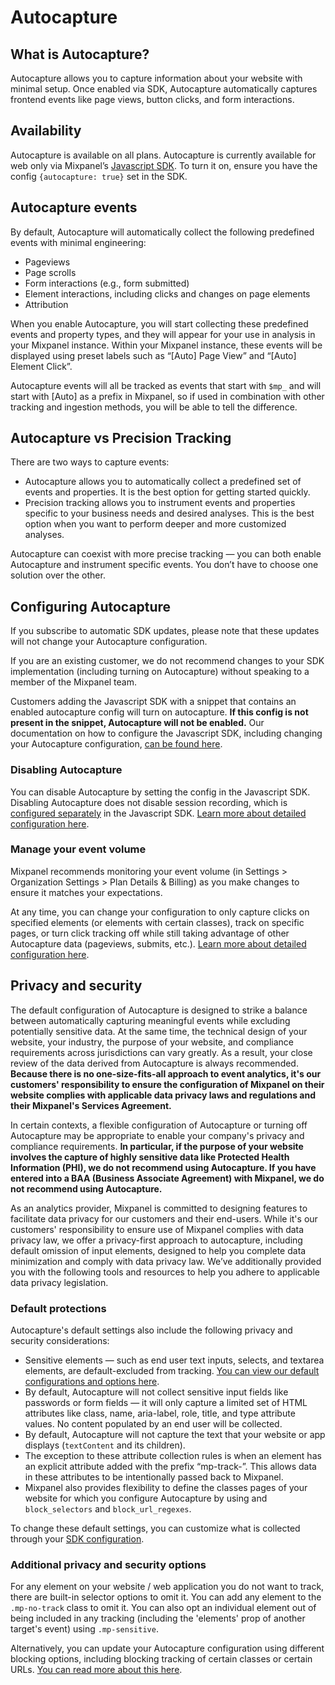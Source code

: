 


# Autocapture

## What is Autocapture?

Autocapture allows you to capture information about your website with minimal setup. Once enabled via SDK, Autocapture automatically captures frontend events like page views, button clicks, and form interactions.

## Availability

Autocapture is available on all plans.
Autocapture is currently available for web only via Mixpanel’s [Javascript SDK]((https://docs.mixpanel.com/docs/tracking-methods/sdks/javascript)). To turn it on, ensure you have the config `{autocapture: true}` set in the SDK.

## Autocapture events

By default, Autocapture will automatically collect the following predefined events with minimal engineering:

- Pageviews
- Page scrolls
- Form interactions (e.g., form submitted)
- Element interactions, including clicks and changes on page elements
- Attribution

When you enable Autocapture, you will start collecting these predefined events and property types, and they will appear for your use in analysis in your Mixpanel instance. Within your Mixpanel instance, these events will be displayed using preset labels such as “[Auto] Page View” and “[Auto] Element Click”.

Autocapture events will all be tracked as events that start with `$mp_`  and will start with [Auto] as a prefix in Mixpanel, so if used in combination with other tracking and ingestion methods, you will be able to tell the difference.

## Autocapture vs Precision Tracking
There are two ways to capture events:

- Autocapture allows you to automatically collect a predefined set of events and properties. It is the best option for getting started quickly.
- Precision tracking allows you to instrument events and properties specific to your business needs and desired analyses. This is the best option when you want to perform deeper and more customized analyses.

Autocapture can coexist with more precise tracking — you can both enable Autocapture and instrument specific events. You don’t have to choose one solution over the other.

## Configuring Autocapture
If you subscribe to automatic SDK updates, please note that these updates will not change your Autocapture configuration.

<Callout type="info">
    If you are an existing customer, we do not recommend changes to your SDK implementation (including turning on Autocapture) without speaking to a member of the Mixpanel team.
</Callout>

Customers adding the Javascript SDK with a snippet that contains an enabled autocapture config will turn on autocapture. **If this config is not present in the snippet, Autocapture will not be enabled.** Our documentation on how to configure the Javascript SDK, including changing your Autocapture configuration, [can be found here](https://docs.mixpanel.com/docs/tracking-methods/sdks/javascript).

### Disabling Autocapture

You can disable Autocapture by setting the config in the Javascript SDK. Disabling Autocapture does not disable session recording, which is [configured separately](https://docs.mixpanel.com/docs/tracking-methods/sdks/javascript#session-replay) in the Javascript SDK. [Learn more about detailed configuration here](https://docs.mixpanel.com/docs/tracking-methods/sdks/javascript).

### Manage your event volume

Mixpanel recommends monitoring your event volume (in Settings > Organization Settings > Plan Details & Billing) as you make changes to ensure it matches your expectations.

At any time, you can change your configuration to only capture clicks on specified elements (or elements with certain classes), track on specific pages, or turn click tracking off while still taking advantage of other Autocapture data (pageviews, submits, etc.). [Learn more about detailed configuration here](https://docs.mixpanel.com/docs/tracking-methods/sdks/javascript).

## Privacy and security
The default configuration of Autocapture is designed to strike a balance between automatically capturing meaningful events while excluding potentially sensitive data. At the same time, the technical design of your website, your industry, the purpose of your website, and compliance requirements across jurisdictions can vary greatly. As a result, your close review of the data derived from Autocapture is always recommended. **Because there is no one-size-fits-all approach to event analytics, it's our customers' responsibility to ensure the configuration of Mixpanel on their website complies with applicable data privacy laws and regulations and their Mixpanel's Services Agreement.**

In certain contexts, a flexible configuration of Autocapture or turning off Autocapture may be appropriate to enable your company's privacy and compliance requirements. **In particular, if the purpose of your website involves the capture of highly sensitive data like Protected Health Information (PHI), we do not recommend using Autocapture. If you have entered into a BAA (Business Associate Agreement) with Mixpanel, we do not recommend using Autocapture.** 

As an analytics provider, Mixpanel is committed to designing features to facilitate data privacy for our customers and their end-users.  While it's our customers' responsibility to ensure use of Mixpanel complies with data privacy law, we offer a privacy-first approach to autocapture, including default omission of input elements, designed to help you complete data minimization and comply with data privacy law. We’ve additionally provided you with the following tools and resources to help you adhere to applicable data privacy legislation.

### Default protections
Autocapture's default settings also include the following privacy and security considerations:

- Sensitive elements — such as end user text inputs, selects, and textarea elements, are default-excluded from tracking. [You can view our default configurations and options here](https://docs.mixpanel.com/docs/tracking-methods/sdks/javascript).
- By default, Autocapture will not collect sensitive input fields like passwords or form fields — it will only capture a limited set of HTML attributes like class, name, aria-label, role, title, and type attribute values. No content populated by an end user will be collected.
- By default, Autocapture will not capture the text that your website or app displays (`textContent` and its children).
- The exception to these attribute collection rules is when an element has an explicit attribute added with the prefix “mp-track-”. This allows data in these attributes to be intentionally passed back to Mixpanel.
- Mixpanel also provides flexibility to define the classes pages of your website for which you configure Autocapture by using and `block_selectors` and `block_url_regexes`.

To change these default settings, you can customize what is collected through your [SDK configuration](https://docs.mixpanel.com/docs/tracking-methods/sdks/javascript).

### Additional privacy and security options
For any element on your website / web application you do not want to track, there are built-in selector options to omit it. You can add any element to the `.mp-no-track` class to omit it. You can also opt an individual element out of being included in any tracking (including the 'elements' prop of another target's event) using `.mp-sensitive`.

Alternatively, you can update your Autocapture configuration using different blocking options, including blocking tracking of certain classes or certain URLs. [You can read more about this here](https://docs.mixpanel.com/docs/tracking-methods/sdks/javascript).
